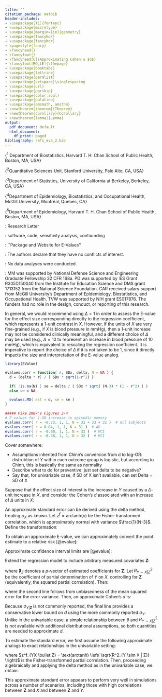 ```yaml
---
title: ''
citation_package: natbib
header-includes:
- \usepackage[T1]{fontenc}
- \usepackage{microtype}
- \usepackage[margin=1in]{geometry}
- \usepackage{fancyhdr}
- \usepackage{fancyhdr}
- \pagestyle{fancy}
- \fancyhead{}
- \fancyfoot{}
- \fancyhead[C]{Approximating Cohen's $d$}
- \fancyfoot[RO,LE]{\thepage}
- \usepackage{booktabs}
- \usepackage{lettrine}
- \usepackage{paralist}
- \usepackage{setspace}\singlespacing
- \usepackage{url}
- \usepackage{parskip}
- \usepackage{color,soul}
- \usepackage{palatino}
- \usepackage{amsmath, amsthm}
- \newtheorem{theorem}{Theorem}
- \newtheorem{corollary}{Corollary}
- \newtheorem{lemma}{Lemma}
output:
  pdf_document: default
  html_document:
    df_print: paged
bibliography: refs_eva_2.bib
---
```



\doublespacing

\begin{center}
\textbf{ \LARGE{Approximating Cohen's $d$ from Regression Results} }
\vspace{10mm}
\end{center}

\doublespacing

\vspace{10mm}
\begin{center}
\large{ \emph{ Maya B. Mathur$^{1, 2\ast}$, Peng Ding$^{3}$, Corinne A. Riddell$^{4}$, and Tyler J. VanderWeele$^{1,5}$ } }
\end{center}

\vspace{10mm}

\small{$^{1}$ Department of Biostatistics, Harvard T. H. Chan School of Public Health, Boston, MA, USA}

\small{$^{2}$Quantitative Sciences Unit, Stanford University, Palo Alto, CA, USA}

\small{$^{3}$Department of Statistics, University of California at Berkeley, Berkeley, CA, USA}

\small{$^{4}$Department of Epidemiology, Biostatistics, and Occupational Health, McGill University, Montréal, Quebec, CA}

\small{$^{5}$Department of Epidemiology, Harvard T. H. Chan School of Public Health, Boston, MA, USA}


\vspace{10mm}
\begin{singlespacing} 
\small{$\ast$: Corresponding author:\\
mmathur@stanford.edu\\
Quantitative Sciences Unit (c/o Inna Sayfer)\\
1070 Arastradero Road\\
Palo Alto, CA\\
94305
}


\end{singlespacing}

\vspace{10mm}

\emph{Type of manuscript}: Research Letter

\emph{Keywords}: software, code, sensitivity analysis, confounding

\emph{Running head}: ``Package and Website for E-Values''

\emph{Conflicts of interest}: The authors declare that they have no conflicts of interest. 

\emph{Reproducibility}: No data analyses were conducted.   

\emph{Source of funding}: MM was supported by National Defense Science and Engineering Graduate Fellowship 32 CFR 168a. PD was supported by IES Grant R305D150040 from the Institute for Education Science and DMS grant 1713152 from the National Science Foundation. CAR received salary support from McGill University's Department of Epidemiology, Biostatistics, and Occupational Health. TVW was supported by NIH grant ES017876. The funders had no role in the design, conduct, or reporting of this research.



\newpage

\setlength{\parskip}{1em}


\section*{Main text}

\begin{enumerate}
\item{ Intro paragraph \begin{enumerate}
  \item Describe E-value and why extend to regression
  \item If you have raw data, could choose somewhere to dichotomize and use E-value for SMD or RR
  \item We provide E-value for cases where only standard regression info is reported
  \item Approach involves converting regression results to SMD with well-defined effect size (say why critical for E-value): show table with RR and lower and upper RR
\end{enumerate}
}

\item{ $\beta$-amyloid example \begin{enumerate}
\item .
\end{enumerate}
}

\item{ Caveats \begin{enumerate}
  \item What to do with preventative
  \item Multiple regression
  \item Be careful with interpretation: depends on $\Delta$
  \item Interpretation: E-value for a $\Delta$-unit increase in X and any dichotomization of Y
\end{enumerate}
}

\end{enumerate}



In general, we would recommend using $\Delta = 1$ in order to assess the E-value for the effect size corresponding directly to the regression coefficient, which represents a 1-unit contrast in $X$. However, if the units of $X$ are very fine-grained (e.g., if $X$ is blood pressure in mmHg), then a 1-unit increase may not be considered clinically meaningful, and a different choice of $\Delta$ may be used (e.g., $\Delta = 10$ to represent an increase in blood pressure of 10 mmHg), which is equivalent to rescaling the regression coefficient. It is imperative to report the choice of $\Delta$ if it is not taken to be 1, since it directly impacts the size and interpretation of the E-value analog. 


\section*{$\beta$-amyloid example}

```r
library(EValue)

evalues.corr = function( r, SDx, delta, N = NA ) {
  d = (delta * r) / ( SDx * sqrt(1-r^2) )
  
  if( !is.na(N) ) se = delta / ( SDx * sqrt( (N-3) * (1 - r^2) ) )
  else se = NA 
  
  evalues.MD( est = d, se = se )
}
  
##### Pike 2007's Figures 3-4
# E-values for 1-SD increase in episodic memory
evalues.corr( r = -0.73, 1, 1, N = 31 + 33 + 32 )  # all subjects
evalues.corr( r = 0.04, 1, 1, N = 31 )  # AD
evalues.corr( r = -0.60, 1, 1, N = 33 )  # MCI
evalues.corr( r = -0.38, 1, 1, N = 32 )  # MCI  
```

\newpage

\section*{Appendix}

Cover somewhere:

* Assumptions inherited from Chinn's conversion from d to log-OR: distrubtion of Y within each outcome group is logistic, but according to Chinn, this is basically the same as normality
* Describe what to do for preventive: just set delta to be negative?
* Say that, for univariable case, if SD of X isn't available, can set Delta = SD of X



\subsection{Univariable regression}

\begin{lemma}
Under the standard OLS framework, suppose that $Y = \beta_0 + \beta X + \epsilon$ with $X \amalg \epsilon$ and $E [ \epsilon ] = 0$. Then $ \sigma^2_{Y | X} = \left( 1 - \rho_{YX}^2 \right) \sigma^2_{Y}$. 

\begin{proof}

\begin{align*}
 \sigma^2_{Y} &= E [ \sigma^2_{Y | X} ] + Var \left( E [ Y | X ] \right) \\
  &= \sigma^2_{Y | X} + Var \left( \beta_0 + \beta X \right) \tag{homoskedasticity} \\
 &= \sigma^2_{Y | X} + \beta^2 \sigma^2_X \\
 &= \sigma^2_{Y | X} + \rho_{YX}^2 \sigma^2_Y \\
 \sigma^2_{Y | X} &= \left( 1 - \rho_{YX}^2 \right) \sigma^2_{Y}
 \end{align*}

\end{proof}
\end{lemma}


Suppose that the effect size of interest is the increase in $Y$ caused by a $\Delta$-unit increase in $X$, and  consider the Cohen's $d$ associated with an increase of $\Delta$ units in $X$:

\begin{align*}
d &= \frac{ E [ Y \; \vert \; X=c+\Delta ] - E [ Y \; \vert \; X=c ] }{ \sigma_{Y|X} } \\
&= \frac{ \Delta \beta }{ \sigma_Y \sqrt{1 - \rho_{YX}^2} } \\
&= \frac{ \Delta \beta }{ \sigma_Y \sqrt{1 - \frac{ \beta^2 \sigma^2_X }{ \sigma^2_Y} } } \\
&= \frac{ \Delta \rho_{YX} }{ \sigma_X \sqrt{1 - \rho_{YX}^2} }
\end{align*}

An approximate standard error can be derived using the delta method, treating $\sigma_X$ as known. Let $z^f = \text{arctanh}(\rho)$ be the Fisher-transformed correlation, which is approximately normal with variance $\frac{1}{N-3}$. Define the transformation:

\begin{align*}
g(z^f) &= d = \frac{ \Delta \text{tanh} \left(z^f\right) }{ \sigma_X \sqrt{1 - \text{tanh}^2 \left(z^f\right)} } \\
SE_{d} &\approx \sqrt{ \text{Var}(z^f) } \left( g'\left( z^f \right) \right) \\
&= \frac{1}{\sqrt{N-3}} \times \frac{\Delta}{\sigma_X \sqrt{ \text{sech}^2(z^f) } } \\
&= \frac{\Delta}{ \sigma_X \sqrt{ (N-3) \left( 1 - \rho_{XY}^2 \right) } } \\
&= \frac{\Delta}{ \sigma_X \sqrt{ (N-3) \left( 1 - \beta^2 \frac{\sigma^2_X}{\sigma^2_Y} \right) } } \\
&= \frac{d}{\rho_{YX} \sqrt{N-3}}
\end{align*}


To obtain an approximate E-value, we can approximately convert the point estimate to a relative risk [@evalue]:
\begin{align*}
RR \approx \exp\left( 0.91 \times \frac{ \Delta \rho_{XY} }{ \sigma_X \sqrt{1 - \rho_{XY}^2} } \right)
\end{align*}

Approximate confidence interval limits are [@evalue]:
\begin{align*}
RR_{lb} &\approx \exp\left( 0.91 \times \frac{ \Delta \rho_{XY} }{ \sigma_X \sqrt{1 - \rho_{XY}^2} } - 1.78 \times SE_{d} \right) \\
&= RR_{ub} \approx \exp\left( 0.91 \times \frac{ \Delta \rho_{XY} }{ \sigma_X \sqrt{1 - \rho_{XY}^2} } + 1.78 \times SE_{d} \right)
\end{align*}




\subsection{Multivariable regression}

Extend the regression model to include arbitrary measured covariates $\mathbf{Z}$:
\begin{align*}
E \big[ Y \; \vert \; X, \mathbf{Z} \big] &= \beta_0 + \beta_X X + \mathbf{ \boldsymbol{\beta}_{Z}' Z}
\end{align*}

where $\boldsymbol{\beta}_{Z}$ denotes a $p$-vector of estimated coefficients for $\mathbf{Z}$. Let $R^2_{Y \sim X | Z}$ be the coefficient of partial determination of $Y$ on $X$, controlling for $\mathbf{Z}$ (equivalently, the squared partial correlation). Then:

\begin{align*}
R^2_{Y \sim X | Z} &= 1 - \frac{SSE_{full}}{SSE_{red}} \\
&\approx 1 - \frac{ \left( N - p - 2 \right) \cdot \sigma^2_{Y|X,\mathbf{Z}} }{ \left( N - 2 \right) \cdot \sigma^2_{Y|\mathbf{Z}} } \\
&\approx 1 - \frac{ \sigma^2_{Y|X,\mathbf{Z}} }{ \sigma^2_{Y|\mathbf{Z}} } \tag{n >> p} \\
\sigma^2_{Y|X,\mathbf{Z}} &= \sigma^2_{Y|\mathbf{Z}} \left( 1 - R^2_{Y \sim X | Z} \right)
\end{align*}
where the second line follows from unbiasedness of the mean squared error for the error variance. Then, an approximate Cohen's $d$ is:

\begin{align*}
d &= \frac{ E [ Y \; \vert \; X=c+\Delta, \mathbf{Z} ] - E [ Y \; \vert \; X=c, \mathbf{Z} ] }{ \sigma_{Y|X, \mathbf{Z}} } \\
&= \frac{ \Delta \beta }{ \sigma_{Y|\mathbf{Z}} \sqrt{ 1 - R^2_{Y \sim X | Z} } } \\
& \ge \frac{ \Delta \beta }{ \sigma_{Y} \sqrt{ 1 - R^2_{Y \sim X | Z} } }
\end{align*}

Because $\sigma_{Y|\mathbf{Z}}$ is not commonly reported, the final line provides a conservative lower bound on $d$ using the more commonly reported $\sigma_{Y}$. Unlike in the univariable case, a simple relationship between $\beta$ and $R^2_{Y \sim X | Z}$ is not available with additional distributional assumptions, so both quantities are needed to approximate $d$. 

To estimate the standard error, we first assume the following approximate analogs to exact relationships in the univariable setting:

\begin{align*}
\left( \beta \frac{\sigma_X}{\sigma_Y} \right)^2 &\approx R^2_{Y \sim X | Z} \\
\text{Var}( z^f_{YX \bullet Z} ) &\approx \text{Var}( z^f_{YX} ) = \frac{1}{N-3}
\end{align*}
where $z^f_{YX \bullet Z} = \text{arctanh} \left( \sqrt{R^2_{Y \sim X | Z}} \right)$ is the Fisher-transformed partial correlation. Then, proceeding algebraically and applying the delta method as in the univariable case, we obtain:

\begin{align*}
SE_{d} &= \frac{d}{ \sqrt{ R^2_{Y \sim X | Z} (N-3)}}
\end{align*}

This approximate standard error appears to perform very well in simulations across a number of scenarios, including those with high correlations between $\mathbf{Z}$ and $X$ and between $\mathbf{Z}$ and $Y$. 


\section*{References}
